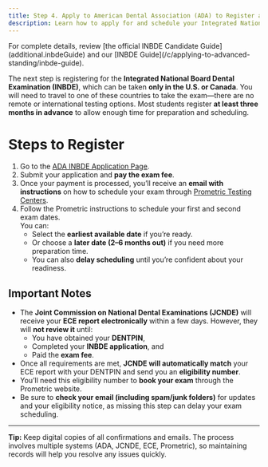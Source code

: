 ```yaml
---
title: Step 4. Apply to American Dental Association (ADA) to Register and Schedule for INBDE
description: Learn how to apply for and schedule your Integrated National Board Dental Examination (INBDE) through the ADA.
---
```


<Aside>
  For complete details, review [the official INBDE Candidate Guide](additional.inbdeGuide) and our
  [INBDE Guide](/c/applying-to-advanced-standing/inbde-guide).
</Aside>

The next step is registering for the **Integrated National Board Dental
Examination (INBDE)**, which can be taken **only in the U.S. or Canada**. You
will need to travel to one of these countries to take the exam—there are no
remote or international testing options. Most students register **at least three
months in advance** to allow enough time for preparation and scheduling.

# Steps to Register

1. Go to the [ADA INBDE Application Page](official.inbdeApply).
2. Submit your application and **pay the exam fee**.
3. Once your payment is processed, you’ll receive an **email with instructions** on how to schedule your exam through [Prometric Testing Centers](external.prometric).
4. Follow the Prometric instructions to schedule your first and second exam dates.  
   You can:
   - Select the **earliest available date** if you’re ready.
   - Or choose a **later date (2–6 months out)** if you need more preparation time.
   - You can also **delay scheduling** until you’re confident about your readiness.

## Important Notes

- The **Joint Commission on National Dental Examinations (JCNDE)** will receive your **ECE report electronically** within a few days. However, they will **not review it** until:
  - You have obtained your **DENTPIN**,
  - Completed your **INBDE application**, and
  - Paid the **exam fee**.
- Once all requirements are met, **JCNDE will automatically match** your ECE report with your DENTPIN and send you an **eligibility number**.
- You’ll need this eligibility number to **book your exam** through the Prometric website.
- Be sure to **check your email (including spam/junk folders)** for updates and your eligibility notice, as missing this step can delay your exam scheduling.

---

**Tip:** Keep digital copies of all confirmations and emails. The process
involves multiple systems (ADA, JCNDE, ECE, Prometric), so maintaining records
will help you resolve any issues quickly.
